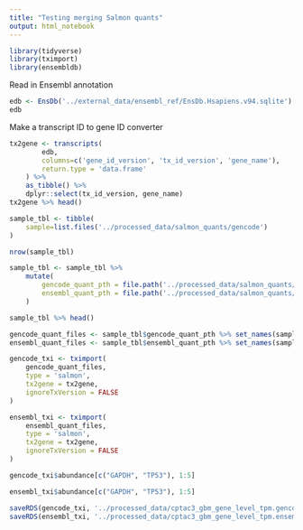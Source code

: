 ```yaml
---
title: "Testing merging Salmon quants"
output: html_notebook
---
```


```r
library(tidyverse)
library(tximport)
library(ensembldb)
```

Read in Ensembl annotation
```r
edb <- EnsDb('../external_data/ensembl_ref/EnsDb.Hsapiens.v94.sqlite')
edb
```


Make a transcript ID to gene ID converter
```r
tx2gene <- transcripts(
        edb, 
        columns=c('gene_id_version', 'tx_id_version', 'gene_name'), 
        return.type = 'data.frame'
    ) %>%
    as_tibble() %>%
    dplyr::select(tx_id_version, gene_name)
tx2gene %>% head()
```

```r
sample_tbl <- tibble(
    sample=list.files('../processed_data/salmon_quants/gencode')
)

nrow(sample_tbl)
```


```r
sample_tbl <- sample_tbl %>%
    mutate(
        gencode_quant_pth = file.path('../processed_data/salmon_quants/gencode', sample, 'quant.sf'),
        ensembl_quant_pth = file.path('../processed_data/salmon_quants/ensembl', sample, 'quant.sf')
    )

sample_tbl %>% head()
```

```r
gencode_quant_files <- sample_tbl$gencode_quant_pth %>% set_names(sample_tbl$sample)
ensembl_quant_files <- sample_tbl$ensembl_quant_pth %>% set_names(sample_tbl$sample)
```

```r
gencode_txi <- tximport(
    gencode_quant_files,
    type = 'salmon',
    tx2gene = tx2gene,
    ignoreTxVersion = FALSE
)

ensembl_txi <- tximport(
    ensembl_quant_files,
    type = 'salmon',
    tx2gene = tx2gene,
    ignoreTxVersion = FALSE
)
```

```r
gencode_txi$abundance[c("GAPDH", "TP53"), 1:5]
```

```r
ensembl_txi$abundance[c("GAPDH", "TP53"), 1:5]
```

```r
saveRDS(gencode_txi, '../processed_data/cptac3_gbm_gene_level_tpm.gencode.rds')
saveRDS(ensembl_txi, '../processed_data/cptac3_gbm_gene_level_tpm.ensembl.rds')
```


